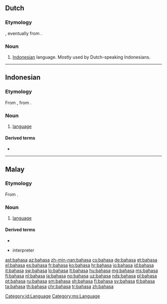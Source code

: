 {{also|Bahasa}}
==Dutch==

===Etymology===
{{bor|nl|id|bahasa}}, eventually from {{der|nl|sa|भाषा||language}}.

===Noun===
{{nl-noun|n|-|-}}

# {{lb|nl|slang}} [[Indonesian]] language. Mostly used by Dutch-speaking Indonesians.

----

==Indonesian==

===Etymology===
From {{etyl|ms|id}} {{m|ms|bahasa}}, from {{etyl|sa|id}} {{m|sa|भाषा||language|tr=bhāṣā}}.

===Noun===
{{id-noun}}

# [[language]] {{gloss|system of communication using words or symbols}}

====Derived terms====
* {{l|id|bahasa Indonesia}}

[[Category:id:Language]]

----

==Malay==

===Etymology===
From {{etyl|sa|ms}} {{m|sa|भाषा||language|tr=bhāṣā}}.

===Noun===
{{head|ms|noun}}

# [[language]] {{gloss|system of communication using words or symbols}}

====Derived terms====
* {{l|ms|bahasa Melayu}}
* {{l|ms|jurubahasa}} interpreter

[[Category:ms:Language]]

[[ast:bahasa]]
[[az:bahasa]]
[[zh-min-nan:bahasa]]
[[cs:bahasa]]
[[de:bahasa]]
[[et:bahasa]]
[[el:bahasa]]
[[es:bahasa]]
[[fr:bahasa]]
[[ko:bahasa]]
[[hr:bahasa]]
[[io:bahasa]]
[[id:bahasa]]
[[it:bahasa]]
[[sw:bahasa]]
[[lo:bahasa]]
[[lt:bahasa]]
[[hu:bahasa]]
[[mg:bahasa]]
[[ms:bahasa]]
[[fj:bahasa]]
[[nl:bahasa]]
[[ja:bahasa]]
[[no:bahasa]]
[[uz:bahasa]]
[[nds:bahasa]]
[[pl:bahasa]]
[[pt:bahasa]]
[[ru:bahasa]]
[[sm:bahasa]]
[[sh:bahasa]]
[[fi:bahasa]]
[[sv:bahasa]]
[[tl:bahasa]]
[[ta:bahasa]]
[[th:bahasa]]
[[chr:bahasa]]
[[tr:bahasa]]
[[zh:bahasa]]